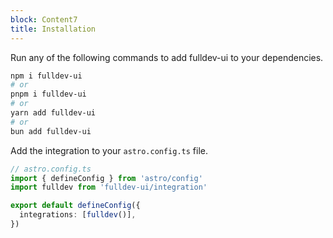 ```yaml
---
block: Content7
title: Installation
---
```



Run any of the following commands to add fulldev-ui to your dependencies.

```bash
npm i fulldev-ui
# or
pnpm i fulldev-ui
# or
yarn add fulldev-ui
# or
bun add fulldev-ui
```

Add the integration to your `astro.config.ts` file.

```ts
// astro.config.ts
import { defineConfig } from 'astro/config'
import fulldev from 'fulldev-ui/integration'

export default defineConfig({
  integrations: [fulldev()],
})
```
